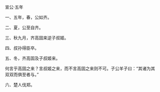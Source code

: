 

宣公·五年

一、五年，春，公如齐。

二、夏，公至自齐。

三、秋九月，齐高固来逆子叔姬。

四、叔孙得臣卒。

五、冬，齐高固及子叔姬来。

何言乎高固之来？言叔姬之来，而不言高固之来则不可。子公羊子曰：“其诸为其双双而俱至者与。”

六、楚人伐郑。

